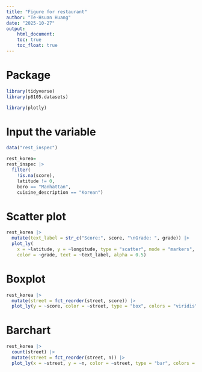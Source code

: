 ```yaml
---
title: "Figure for restaurant"
author: "Te-Hsuan Huang"
date: "2025-10-27"
output:
    html_document:
    toc: true
    toc_float: true
---
```


# Package
```r
library(tidyverse)
library(p8105.datasets)

library(plotly)
```

# Input the variable
```r
data("rest_inspec")

rest_korea=
rest_inspec |> 
  filter(
    !is.na(score),
    latitude != 0,
    boro == "Manhattan",
    cuisine_description == "Korean")
```

# Scatter plot
```r
rest_korea |>
  mutate(text_label = str_c("Score:", score, "\nGrade: ", grade)) |> 
  plot_ly(
    x = ~latitude, y = ~longitude, type = "scatter", mode = "markers",
    color = ~grade, text = ~text_label, alpha = 0.5)
```

# Boxplot
```r
rest_korea |> 
  mutate(street = fct_reorder(street, score)) |> 
  plot_ly(y = ~score, color = ~street, type = "box", colors = "viridis")
```

# Barchart
```r
rest_korea |> 
  count(street) |> 
  mutate(street = fct_reorder(street, n)) |> 
  plot_ly(x = ~street, y = ~n, color = ~street, type = "bar", colors = "viridis")
```

